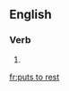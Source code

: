 ==English==

===Verb===
{{head|en}}

# {{en-third-person singular of|put to rest}}

[[fr:puts to rest]]